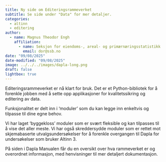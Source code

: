 ```yaml
---
title: Ny side om Editeringsrammeverket
subtitle: Se side under "Data" for mer detaljer.
categories:
  - altinn
  - editering
author:
  - name: Magnus Theodor Engh
    affiliation: 
      - name: Seksjon for eiendoms-, areal- og primærnæringsstatistikk (426)
        email: dor@ssb.no
date: "09/08/2025"
date-modified: "09/08/2025"
image: ../../../images/dapla-long.png
draft: false
lightbox: true
---
```


Editeringsrammeverket er nå klart for bruk. Det er et Python-bibliotek for å forenkle jobben med å sette opp applikasjoner for kvalitetssikring og editering av data.

Funksjonalitet er delt inn i 'moduler' som du kan legge inn enkeltvis og tilpasse til dine egne behov.

Vi har laget 'byggekloss' moduler som er svært fleksible og kan tilpasses til å vise det aller meste. Vi har også skreddersydde moduler som er rettet mot skjemabaserte utvalgsundersøkelser for å forenkle overgangen til Dapla for undersøkelser som bruker Altinn 3.

På siden i Dapla Manualen får du en oversikt over hva rammeverket er og overordnet informasjon, med henvisninger til mer detaljert dokumentasjon.
